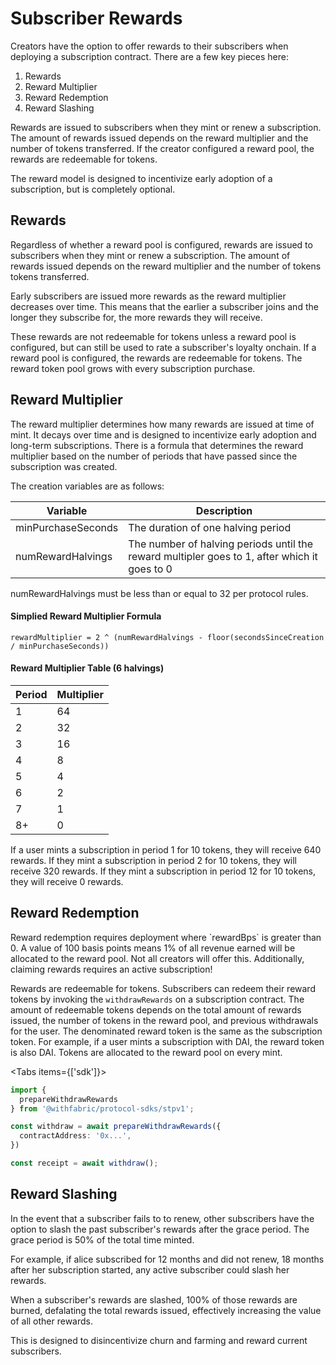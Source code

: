 
# Subscriber Rewards

Creators have the option to offer rewards to their subscribers when deploying a subscription contract. There are a few key pieces here:

1. Rewards
2. Reward Multiplier
3. Reward Redemption
4. Reward Slashing

Rewards are issued to subscribers when they mint or renew a subscription. The amount of rewards issued depends on the reward multiplier and the number of tokens transferred. If the creator configured a reward pool, the rewards are redeemable for tokens.

The reward model is designed to incentivize early adoption of a subscription, but is completely optional.

## Rewards

Regardless of whether a reward pool is configured, rewards are issued to subscribers when they mint or renew a subscription. The amount of rewards issued depends on the reward multiplier and the number of tokens tokens transferred.

Early subscribers are issued more rewards as the reward multiplier decreases over time. This means that the earlier a subscriber joins and the longer they subscribe for, the more rewards they will receive.

These rewards are not redeemable for tokens unless a reward pool is configured, but can still be used to rate a subscriber's loyalty onchain. If a reward pool is configured, the rewards are redeemable for tokens. The reward token pool grows with every subscription purchase.

## Reward Multiplier

The reward multiplier determines how many rewards are issued at time of mint. It decays over time and is designed to incentivize early adoption and long-term subscriptions.
There is a formula that determines the reward multiplier based on the number of periods that have passed since the subscription was created.

The creation variables are as follows:

|Variable|Description|
|--------|-----------|
|minPurchaseSeconds|The duration of one halving period|
|numRewardHalvings|The number of halving periods until the reward multipler goes to 1, after which it goes to 0|

numRewardHalvings must be less than or equal to 32 per protocol rules.

#### Simplied Reward Multiplier Formula

```
rewardMultiplier = 2 ^ (numRewardHalvings - floor(secondsSinceCreation / minPurchaseSeconds))
```

#### Reward Multiplier Table (6 halvings)

|Period|Multiplier|
|------|----------|
|1     |        64|
|2     |        32|
|3     |        16|
|4     |         8|
|5     |         4|
|6     |         2|
|7     |         1|
|8+    |         0|


If a user mints a subscription in period 1 for 10 tokens, they will receive 640 rewards. If they mint a subscription in period 2 for 10 tokens, they will receive 320 rewards. If they mint a subscription in period 12 for 10 tokens, they will receive 0 rewards.

## Reward Redemption

<Callout type="warning" emoji="⚠️">
  Reward redemption requires deployment where `rewardBps` is greater than 0. A value of 100 basis points means 1% of all revenue earned will be allocated to the reward pool. Not all creators will offer this. Additionally, claiming rewards requires an active subscription!
</Callout>

Rewards are redeemable for tokens. Subscribers can redeem their reward tokens by invoking the `withdrawRewards` on a subscription contract.
The amount of redeemable tokens depends on the total amount of rewards issued, the number of tokens in the reward pool, and previous withdrawals for the user.
The denominated reward token is the same as the subscription token. For example, if a user mints a subscription with DAI, the reward token is also DAI. Tokens are allocated to the reward pool on every mint.

<Tabs items={['sdk']}>
  <Tab>
  ```ts
  import {
    prepareWithdrawRewards
  } from '@withfabric/protocol-sdks/stpv1';

  const withdraw = await prepareWithdrawRewards({
    contractAddress: '0x...',
  })

  const receipt = await withdraw();
  ```
  </Tab>
</Tabs>

## Reward Slashing

In the event that a subscriber fails to to renew, other subscribers have the option to slash the past subscriber's rewards after the grace period. The grace period is 50% of the total time minted.

For example, if alice subscribed for 12 months and did not renew, 18 months after her subscription started, any active subscriber could slash her rewards.

When a subscriber's rewards are slashed, 100% of those rewards are burned, defalating the total rewards issued, effectively increasing the value of all other rewards.

This is designed to disincentivize churn and farming and reward current subscribers.
